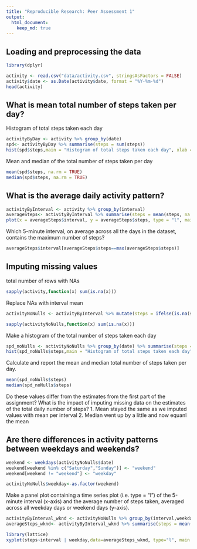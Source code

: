 ```yaml
---
title: "Reproducible Research: Peer Assessment 1"
output: 
  html_document:
    keep_md: true
---
```



## Loading and preprocessing the data
```r
library(dplyr)

activity <- read.csv("data/activity.csv", stringsAsFactors = FALSE)
activity$date <- as.Date(activity$date, format = "%Y-%m-%d")
head(activity)
```

## What is mean total number of steps taken per day?
Histogram of total steps taken each day
```r
activityByDay <- activity %>% group_by(date)
spd<- activityByDay %>% summarise(steps = sum(steps))
hist(spd$steps,main = "Histogram of total steps taken each day", xlab = "steps")
```

Mean and median of the total number of steps taken per day
```r
mean(spd$steps, na.rm = TRUE)
median(spd$steps, na.rm = TRUE)
```

## What is the average daily activity pattern?
```r
activityByInterval <- activity %>% group_by(interval)
averageSteps<- activityByInterval %>% summarise(steps = mean(steps, na.rm=TRUE))
plot(x = averageSteps$interval, y = averageSteps$steps, type = "l", main = "average number of steps taken across all days", xlab = "interval", ylab = "steps")
```

Which 5-minute interval, on average across all the days in the dataset, contains the maximum number of steps?
```r
averageSteps$interval[averageSteps$steps==max(averageSteps$steps)]
```

## Imputing missing values
total number of rows with NAs
```r
sapply(activity,function(x) sum(is.na(x)))
```
Replace NAs with interval mean
```r
activityNoNulls <- activityByInterval %>% mutate(steps = ifelse(is.na(steps),mean(steps, na.rm=TRUE),steps))

sapply(activityNoNulls,function(x) sum(is.na(x)))
```
Make a histogram of the total number of steps taken each day 
```r
spd_noNulls <- activityNoNulls %>% group_by(date) %>% summarise(steps = sum(steps))
hist(spd_noNulls$steps,main = "Histogram of total steps taken each day", xlab = "steps")
```

Calculate and report the mean and median total number of steps taken per day. 
```r
mean(spd_noNulls$steps)
median(spd_noNulls$steps)
```
Do these values differ from the estimates from the first part of the assignment? What is the impact of imputing missing data on the estimates of the total daily number of steps?
1. Mean stayed the same as we imputed values with mean per interval
2. Median went up by a little and now equanl the mean

## Are there differences in activity patterns between weekdays and weekends?
```r
weekend <- weekdays(activityNoNulls$date)
weekend[weekend %in% c("Saturday","Sunday")] <- "weekend"
weekend[weekend != "weekend"] <- "weekday"

activityNoNulls$weekday<-as.factor(weekend)
```

Make a panel plot containing a time series plot (i.e. type = "l") of the 5-minute interval (x-axis) and the average number of steps taken, averaged across all weekday days or weekend days (y-axis).
```r
activityByInterval_wknd <- activityNoNulls %>% group_by(interval,weekday)
averageSteps_wknd<- activityByInterval_wknd %>% summarise(steps = mean(steps, na.rm=TRUE))

library(lattice)
xyplot(steps~interval | weekday,data=averageSteps_wknd, type="l", main = "average number of steps taken across all days", layout = c(1,2))
```